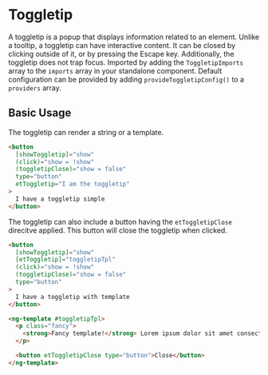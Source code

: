 # Toggletip

A toggletip is a popup that displays information related to an element. Unlike a tooltip, a toggletip can have interactive content.
It can be closed by clicking outside of it, or by pressing the Escape key. Additionally, the toggletip does not trap focus.
Imported by adding the `ToggletipImports` array to the `imports` array in your standalone component.
Default configuration can be provided by adding `provideToggletipConfig()` to a `providers` array.

## Basic Usage

The toggletip can render a string or a template.

```html
<button
  [showToggletip]="show"
  (click)="show = !show"
  (toggletipClose)="show = false"
  type="button"
  etToggletip="I am the toggletip"
>
  I have a toggletip simple
</button>
```

The toggletip can also include a button having the `etToggletipClose` direcitve applied. This button will close the toggletip when clicked.

```html
<button
  [showToggletip]="show"
  [etToggletip]="toggletipTpl"
  (click)="show = !show"
  (toggletipClose)="show = false"
  type="button"
>
  I have a toggletip with template
</button>

<ng-template #toggletipTpl>
  <p class="fancy">
    <strong>Fancy template!</strong> Lorem ipsum dolor sit amet consectetur adipisicing elit. Rerum, ipsam.
  </p>

  <button etToggletipClose type="button">Close</button>
</ng-template>
```


<ArgsTable story={PRIMARY_STORY} />
